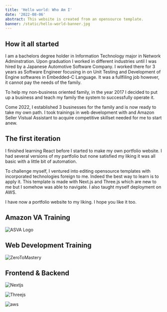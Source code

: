 ```yaml
---
title: 'Hello world: Who Am I'
date: '2022-08-06'
abstract: This website is created from an opensource template.
banner: /static/hello-world-banner.jpg
---
```


## How it all started

I am a bachelors degree holder in Information Technology major in Network Adminstration. Upon graduation I worked in different industries until I was hired by a Japanese Automotive Software Company. I worked there for 3 years as Software Engineer focusing in on Unit Testing and Development of Engine softwares in Embedded-C Language. It was a fullfiling job however, it cannot pay the needs of the family.

To help my non-business oriented family, in the year 2017 I decided to put up a business and teach my family the system to successfully operate it.

Come 2022, I established 3 businesses for the family and is now ready to take my own path. I took trainings in web development with and Amazon Seller Vistual Assistant to acquire competitive skillset needed for me to start anew.

## The first iteration

I finished learning React before I started to make my own portfolio website. I had several versions of my partfolio but none satisfied my liking it was all basic with a little bit of automation.

To challenge myself, I ventured into editing opensource templates with incorporated technologies foreign to me. Indeed the best way to learn is to apply it. This template is made with Next.js and Three.js which are new to me but I somehow was able to navigate. I also taught myself deployment on AWS.

I have now a portfolio website to my liking. I hope you like it too.

## Amazon VA Training

![ASVA Logo](/static/ASVA-Masterclass-Logo-01.png)

## Web Development Training

![ZeroToMastery](/static/ZeroToMastery.jpeg)

## Frontend & Backend

![Nextjs](/static/nextjs_logo.png)

![Threejs](/static/threejs-thumb.jpeg)

![aws](/static/aws.png)
